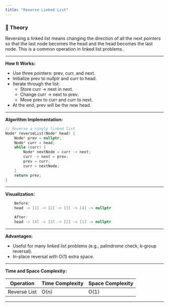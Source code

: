 ```yaml
---
title: "Reverse Linked List"
---
```


### 📖 Theory

Reversing a linked list means changing the direction of all the next pointers so that the last node becomes the head and the head becomes the last node. This is a common operation in linked list problems.

---

**How It Works:**

- Use three pointers: prev, curr, and next.
- Initialize prev to nullptr and curr to head.
- Iterate through the list:
    - Store curr -> next in next.
    - Change curr -> next to prev.
    - Move prev to curr and curr to next.
- At the end, prev will be the new head.

---

**Algorithm Implementation:**

```cpp
// Reverse a singly linked list
Node* reverseList(Node* head) {
    Node* prev = nullptr;
    Node* curr = head;
    while (curr) {
        Node* nextNode = curr -> next;
        curr -> next = prev;
        prev = curr;
        curr = nextNode;
    }
    return prev;
}
```

---

**Visualization:**

```cpp
    Before:
    head -> [1] -> [2] -> [3] -> [4] -> nullptr

    After:
    head -> [4] -> [3] -> [2] -> [1] -> nullptr
```

---

**Advantages:**

- Useful for many linked list problems (e.g., palindrome check, k-group reversal).
- In-place reversal with O(1) extra space.

---

**Time and Space Complexity:**

| Operation      | Time Complexity | Space Complexity |
|----------------|----------------|------------------|
| Reverse List   | O(n)           | O(1)             |

---